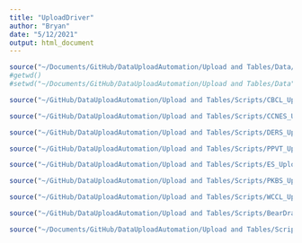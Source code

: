 ```yaml
---
title: "UploadDriver"
author: "Bryan"
date: "5/12/2021"
output: html_document
---
```

```r
source("~/Documents/GitHub/DataUploadAutomation/Upload and Tables/Data/Upload Preparation.R")
#getwd()
#setwd("~/Documents/GitHub/DataUploadAutomation/Upload and Tables/Data")
```

```r
source("~/GitHub/DataUploadAutomation/Upload and Tables/Scripts/CBCL_Upload_Script.R")

```

```r
source("~/GitHub/DataUploadAutomation/Upload and Tables/Scripts/CCNES_Upload_Script.R")

```

```r
source("~/GitHub/DataUploadAutomation/Upload and Tables/Scripts/DERS_Upload_Script.R")

```

```r
source("~/GitHub/DataUploadAutomation/Upload and Tables/Scripts/PPVT_Upload_Script.R")

```

```r
source("~/GitHub/DataUploadAutomation/Upload and Tables/Scripts/ES_Upload_Script.R")

```

```r
source("~/GitHub/DataUploadAutomation/Upload and Tables/Scripts/PKBS_Upload_Script.R")

```

```r
source("~/GitHub/DataUploadAutomation/Upload and Tables/Scripts/WCCL_Upload_Script.R")

```

```r
source("~/GitHub/DataUploadAutomation/Upload and Tables/Scripts/BearDragon_Upload_Script.R")

```

```r
source("~/Documents/GitHub/DataUploadAutomation/Upload and Tables/Scripts/AffectPT_Upload_Script.R")

```

